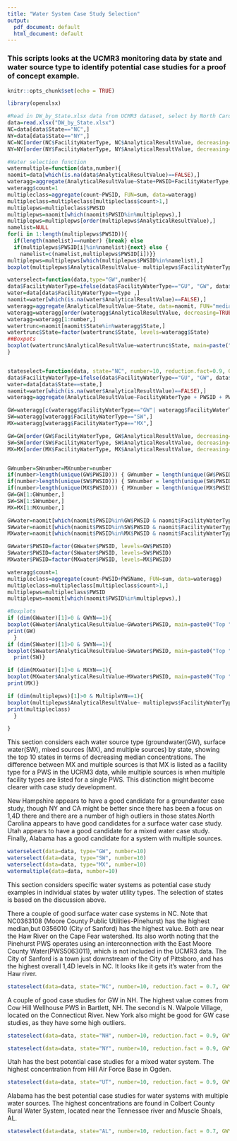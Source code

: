 ---
title: "Water System Case Study Selection"
output:
  pdf_document: default
  html_document: default
---

### This scripts looks at the UCMR3 monitoring data by state and water source type to identify potential case studies for a proof of concept example. 

```{r setup, include=FALSE}
knitr::opts_chunk$set(echo = TRUE)
```

```{r, echo=FALSE}
library(openxlsx)

```



```{r, echo=FALSE}
#Read in DW_by_State.xlsx data from UCMR3 dataset, select by North Carolina, take medians by system, rank order by decreasing median
data=read.xlsx("DW_by_State.xlsx")
NC=data[data$State=="NC",]
NY=data[data$State=="NY",]
NC=NC[order(NC$FacilityWaterType, NC$AnalyticalResultValue, decreasing=TRUE),]
NY=NY[order(NY$FacilityWaterType, NY$AnalyticalResultValue, decreasing=TRUE),]


```



```{r,, echo=FALSE}
#Water selection function 
watermultiple=function(data,number){
naomit=data[which(is.na(data$AnalyticalResultValue)==FALSE),]
wateragg=aggregate(AnalyticalResultValue~State+PWSID+FacilityWaterType, data=naomit, FUN="median")
wateragg$count=1
multipleclass=aggregate(count~PWSID, FUN=sum, data=wateragg)
multipleclass=multipleclass[multipleclass$count>1,]
multiplepws=multipleclass$PWSID
multiplepws=naomit[which(naomit$PWSID%in%multiplepws),]
multiplepws=multiplepws[order(multiplepws$AnalyticalResultValue),]
namelist=NULL
for(i in 1:length(multiplepws$PWSID)){
  if(length(namelist)==number) {break} else
  if(multiplepws$PWSID[i]%in%namelist){next} else {
    namelist=c(namelist,multiplepws$PWSID[i])}}
multiplepws=multiplepws[which(multiplepws$PWSID%in%namelist),]
boxplot(multiplepws$AnalyticalResultValue~ multiplepws$FacilityWaterType + multiplepws$State, main=paste0("Water Type: Multiple"), ylab="1,4D concentration in ug/l", xlab="State")}

waterselect=function(data,type="GW",number){
data$FacilityWaterType=ifelse(data$FacilityWaterType=="GU", "GW", data$FacilityWaterType)
water=data[data$FacilityWaterType==type ,]  
naomit=water[which(is.na(water$AnalyticalResultValue)==FALSE),]
wateragg=aggregate(AnalyticalResultValue~State, data=naomit, FUN="median")
wateragg=wateragg[order(wateragg$AnalyticalResultValue, decreasing=TRUE),]
wateragg=wateragg[1:number,]
watertrunc=naomit[naomit$State%in%wateragg$State,]
watertrunc$State=factor(watertrunc$State, levels=wateragg$State)
##Boxpots
boxplot(watertrunc$AnalyticalResultValue~watertrunc$State, main=paste("Water Type: ", type), ylab="1,4D concentration in ug/l", xlab="State")
}


stateselect=function(data, state="NC", number=10, reduction.fact=0.9, GWYN=1, SWYN=1, MXYN=1, MultipleYN=1){
data$FacilityWaterType=ifelse(data$FacilityWaterType=="GU", "GW", data$FacilityWaterType)
water=data[data$State==state,]
naomit=water[which(is.na(water$AnalyticalResultValue)==FALSE),]
wateragg=aggregate(AnalyticalResultValue~FacilityWaterType + PWSID + PWSName, data=naomit, FUN="median")

GW=wateragg[c(wateragg$FacilityWaterType=="GW"| wateragg$FacilityWaterType=="GU"),]
SW=wateragg[wateragg$FacilityWaterType=="SW",]
MX=wateragg[wateragg$FacilityWaterType=="MX",]

GW=GW[order(GW$FacilityWaterType, GW$AnalyticalResultValue, decreasing=TRUE),]
SW=SW[order(SW$FacilityWaterType, SW$AnalyticalResultValue, decreasing=TRUE),]
MX=MX[order(MX$FacilityWaterType, MX$AnalyticalResultValue, decreasing=TRUE),]


GWnumber=SWnumber=MXnumber=number
if(number>length(unique(GW$PWSID))) { GWnumber = length(unique(GW$PWSID))}
if(number>length(unique(SW$PWSID))) { SWnumber = length(unique(SW$PWSID))}
if(number>length(unique(MX$PWSID))) { MXnumber = length(unique(MX$PWSID))}
GW=GW[1:GWnumber,]
SW=SW[1:SWnumber,]
MX=MX[1:MXnumber,]

GWwater=naomit[which(naomit$PWSID%in%GW$PWSID & naomit$FacilityWaterType=="GW") ,]
SWwater=naomit[which(naomit$PWSID%in%SW$PWSID & naomit$FacilityWaterType=="SW") ,]
MXwater=naomit[which(naomit$PWSID%in%MX$PWSID & naomit$FacilityWaterType=="MX") ,]

GWwater$PWSID=factor(GWwater$PWSID, levels=GW$PWSID)
SWwater$PWSID=factor(SWwater$PWSID, levels=SW$PWSID)
MXwater$PWSID=factor(MXwater$PWSID, levels=MX$PWSID)

wateragg$count=1
multipleclass=aggregate(count~PWSID+PWSName, FUN=sum, data=wateragg)
multipleclass=multipleclass[multipleclass$count>1,]
multiplepws=multipleclass$PWSID
multiplepws=naomit[which(naomit$PWSID%in%multiplepws),]

#Boxplots
if (dim(GWwater)[1]>0 & GWYN==1){
boxplot(GWwater$AnalyticalResultValue~GWwater$PWSID, main=paste0("Top ", length(unique(GWwater$PWSID)), " GW systems: ", state), cex.axis=reduction.fact, las=2, xlab="", ylab="1,4D concentration in ug/l")
print(GW)  
  }
if (dim(SWwater)[1]>0 & SWYN==1){
boxplot(SWwater$AnalyticalResultValue~SWwater$PWSID, main=paste0("Top ", length(unique(SWwater$PWSID)), " SW systems: ", state),cex.axis=reduction.fact, las=2, xlab="",ylab="1,4D concentration in ug/l")
  print(SW)}

if (dim(MXwater)[1]>0 & MXYN==1){
boxplot(MXwater$AnalyticalResultValue~MXwater$PWSID, main=paste0("Top ", length(unique(MXwater$PWSID)), " MX systems: ", state),cex.axis=reduction.fact, las=2, xlab="",ylab="1,4D concentration in ug/l")
print(MX)}

if (dim(multiplepws)[1]>0 & MultipleYN==1){
boxplot(multiplepws$AnalyticalResultValue~ multiplepws$FacilityWaterType + multiplepws$PWSID, main=paste0("Top ", length(unique(multiplepws$PWSID)), " multiple class systems: ", state),cex.axis=reduction.fact, las=2, xlab="",ylab="1,4D concentration in ug/l")
print(multipleclass)  
  }

}


```

This section considers each water source type (groundwater(GW), surface water(SW), mixed sources (MX), and multiple sources) by state, showing the top 10 states in terms of decreasing median concentrations. The difference between MX and multiple sources is that MX is listed as a facility type for a PWS in the UCRM3 data, while multiple sources is when multiple facility types are listed for a single PWS. This distinction might become clearer with case study development. 

New Hampshire appears to have a good candidate for a groundwater case study, though NY and CA might be better since there has been a focus on 1,4D there and there are a number of high outliers in those states.North Carolina appears to have good candidates for a surface water case study.  Utah appears to have a good candidate for a mixed water case study. Finally, Alabama has a good candidate for a system with multiple sources.
```{r, echo=FALSE}
waterselect(data=data, type="GW", number=10)
waterselect(data=data, type="SW", number=10)
waterselect(data=data, type="MX", number=10)
watermultiple(data=data, number=10)
```

This section considers specific water systems as potential case study examples in individual states by water utility types. The selection of states is based on the discussion above.   

There a couple of good surface water case systems in NC. Note that NC0363108 (Moore County Public Utilities-Pinehurst) has the highest median,but 0356010 (City of Sanford) has the highest value. Both are near the Haw River on the Cape Fear watershed. Its also worth noting that the Pinehurst PWS operates using an interconnection with the East Moore County Water(PWS5063011), which is not included in the UCMR3 data. The City of Sanford is a town just downstream of the City of Pittsboro, and has the highest overall 1,4D levels in NC. It looks like it gets it's water from the Haw river. 
```{r, echo=FALSE}
stateselect(data=data, state="NC", number=10, reduction.fact = 0.7, GWYN=0, SWYN=1, MXYN=0, MultipleYN=0)

```

A couple of good case studies for GW in NH. The highest value comes from Cow Hill Wellhouse PWS in Bartlett, NH. The second is N. Walpole Village, located on the Connecticut River. New York also might be good for GW case studies, as they have some high outliers. 
```{r, echo=FALSE}
stateselect(data=data, state="NH", number=10, reduction.fact = 0.9, GWYN=1, SWYN=0, MXYN=0, MultipleYN=0)

stateselect(data=data, state="NY", number=10, reduction.fact = 0.9, GWYN=1, SWYN=0, MXYN=0, MultipleYN=0)


```
Utah has the best potential case studies for a mixed water system. The highest concentration from Hill Air Force Base in Ogden. 
```{r, echo=FALSE}
stateselect(data=data, state="UT", number=10, reduction.fact = 0.9, GWYN=0, SWYN=0, MXYN=1, MultipleYN=0)
```
Alabama has the best potential case studies for water systems with multiple water sources. The highest concentrations are found in  Colbert County Rural Water System, located near the Tennessee river and Muscle Shoals, AL.  

```{r, echo=FALSE}
stateselect(data=data, state="AL", number=10, reduction.fact = 0.7, GWYN=0, SWYN=0, MXYN=0, MultipleYN=1)

```



